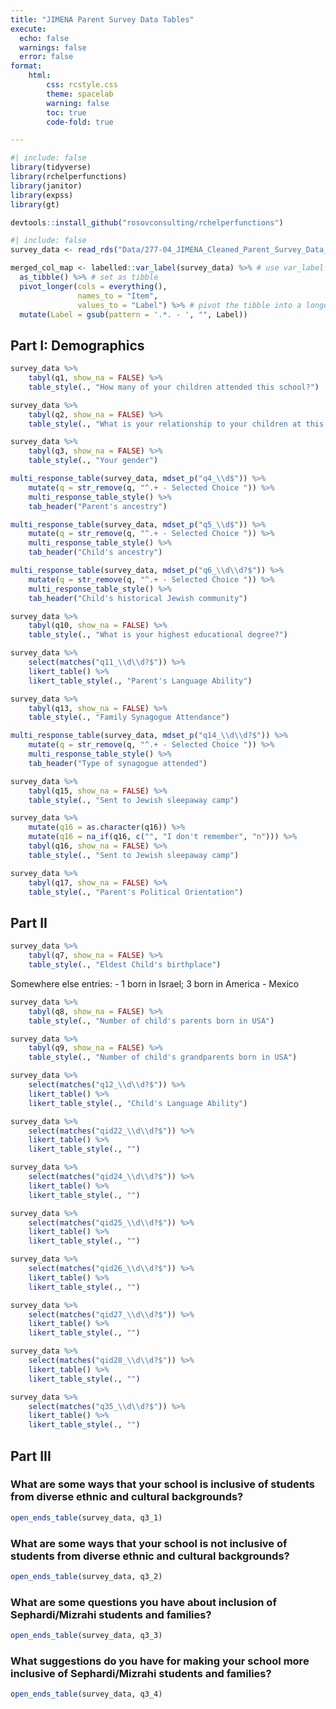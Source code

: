 ```yaml
---
title: "JIMENA Parent Survey Data Tables"
execute:
  echo: false
  warnings: false
  error: false
format:   
    html:
        css: rcstyle.css
        theme: spacelab
        warning: false
        toc: true
        code-fold: true

---
```


```r
#| include: false
library(tidyverse)
library(rchelperfunctions)
library(janitor)
library(expss)
library(gt)

devtools::install_github("rosovconsulting/rchelperfunctions")
```


```r
#| include: false
survey_data <- read_rds("Data/277-04_JIMENA_Cleaned_Parent_Survey_Data_20250605.rds")

merged_col_map <- labelled::var_label(survey_data) %>% # use var_label to get variable names and labels
  as_tibble() %>% # set as tibble
  pivot_longer(cols = everything(),
               names_to = "Item",
               values_to = "Label") %>% # pivot the tibble into a longer format
  mutate(Label = gsub(pattern = '.*. - ', "", Label))

```


## Part I: Demographics

```r
survey_data %>% 
    tabyl(q1, show_na = FALSE) %>% 
    table_style(., "How many of your children attended this school?")

```

```r
survey_data %>% 
    tabyl(q2, show_na = FALSE) %>% 
    table_style(., "What is your relationship to your children at this school?")

```

```r
survey_data %>% 
    tabyl(q3, show_na = FALSE) %>% 
    table_style(., "Your gender")

```

```r
multi_response_table(survey_data, mdset_p("q4_\\d$")) %>% 
    mutate(q = str_remove(q, "^.+ - Selected Choice ")) %>% 
    multi_response_table_style() %>% 
    tab_header("Parent's ancestry")

```


```r
multi_response_table(survey_data, mdset_p("q5_\\d$")) %>% 
    mutate(q = str_remove(q, "^.+ - Selected Choice ")) %>% 
    multi_response_table_style() %>% 
    tab_header("Child's ancestry")

```

```r
multi_response_table(survey_data, mdset_p("q6_\\d\\d?$")) %>% 
    mutate(q = str_remove(q, "^.+ - Selected Choice ")) %>% 
    multi_response_table_style() %>% 
    tab_header("Child's historical Jewish community")

```


```r
survey_data %>% 
    tabyl(q10, show_na = FALSE) %>% 
    table_style(., "What is your highest educational degree?")

```

```r
survey_data %>%
    select(matches("q11_\\d\\d?$")) %>% 
    likert_table() %>% 
    likert_table_style(., "Parent's Language Ability")
```

```r
survey_data %>% 
    tabyl(q13, show_na = FALSE) %>% 
    table_style(., "Family Synagogue Attendance")

```

```r
multi_response_table(survey_data, mdset_p("q14_\\d\\d?$")) %>% 
    mutate(q = str_remove(q, "^.+ - Selected Choice ")) %>% 
    multi_response_table_style() %>% 
    tab_header("Type of synagogue attended")

```

```r
survey_data %>% 
    tabyl(q15, show_na = FALSE) %>% 
    table_style(., "Sent to Jewish sleepaway camp")

```

```r
survey_data %>% 
    mutate(q16 = as.character(q16)) %>%
    mutate(q16 = na_if(q16, c("", "I don't remember", "n"))) %>% 
    tabyl(q16, show_na = FALSE) %>% 
    table_style(., "Sent to Jewish sleepaway camp")

```

```r
survey_data %>% 
    tabyl(q17, show_na = FALSE) %>% 
    table_style(., "Parent's Political Orientation")

```

## Part II
```r
survey_data %>% 
    tabyl(q7, show_na = FALSE) %>% 
    table_style(., "Eldest Child's birthplace")

```

Somewhere else entries:
- 1 born in Israel; 3 born in America
- Mexico
```r
survey_data %>% 
    tabyl(q8, show_na = FALSE) %>% 
    table_style(., "Number of child's parents born in USA")

```

```r
survey_data %>% 
    tabyl(q9, show_na = FALSE) %>% 
    table_style(., "Number of child's grandparents born in USA")

```


```r
survey_data %>%
    select(matches("q12_\\d\\d?$")) %>% 
    likert_table() %>% 
    likert_table_style(., "Child's Language Ability")
```


```r
survey_data %>%
    select(matches("qid22_\\d\\d?$")) %>% 
    likert_table() %>% 
    likert_table_style(., "")
```

```r
survey_data %>%
    select(matches("qid24_\\d\\d?$")) %>% 
    likert_table() %>% 
    likert_table_style(., "")
```


```r
survey_data %>%
    select(matches("qid25_\\d\\d?$")) %>% 
    likert_table() %>% 
    likert_table_style(., "")
```


```r
survey_data %>%
    select(matches("qid26_\\d\\d?$")) %>% 
    likert_table() %>% 
    likert_table_style(., "")
```


```r
survey_data %>%
    select(matches("qid27_\\d\\d?$")) %>% 
    likert_table() %>% 
    likert_table_style(., "")
```

```r
survey_data %>%
    select(matches("qid28_\\d\\d?$")) %>% 
    likert_table() %>% 
    likert_table_style(., "")
```

```r
survey_data %>%
    select(matches("q35_\\d\\d?$")) %>% 
    likert_table() %>% 
    likert_table_style(., "")
```

## Part III

### What are some ways that your school is inclusive of students from diverse ethnic and cultural backgrounds?
```r
open_ends_table(survey_data, q3_1)

```

### What are some ways that your school is not inclusive of students from diverse ethnic and cultural backgrounds?
```r
open_ends_table(survey_data, q3_2)

```

### What are some questions you have about inclusion of Sephardi/Mizrahi students and families?

```r
open_ends_table(survey_data, q3_3)

```

### What suggestions do you have for making your school more inclusive of Sephardi/Mizrahi students and families?
```r
open_ends_table(survey_data, q3_4)

```